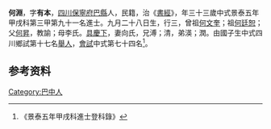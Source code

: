 {{明清人物信息框
| 姓名 = 何淵
| 原名 =
| 圖片名稱= 
| 圖片大小 =
| 圖片說明 = 
| 最高職務 =
| 國家 = 大明 
| 爵位 =
| 籍貫 = [[四川|四川]][[保寧府|保寧府]][[巴縣_(保寧府)|巴縣]]
| 族裔 = 
| 旗籍 = 
| 字號 = 
| 諡號 =
| 出生日期 = 九月二十八日
| 出生地點 =
| 逝世日期 = 卒年不詳
| 逝世地點 =
| 墓葬 =
| 配偶 = 向氏
| 親屬 = 曾祖[[何文奎|何文奎]]，祖[[何廷恕|何廷恕]]，父[[何昇|何昇]]，母李氏
| 出身 =
* 景泰五年甲戌科同進士出身
| 經歷 =
| 著作 =  
}}
'''何淵'''{{BD|1422年||1481年||}}，字'''有本'''，[[四川|四川]][[保寧府|保寧府]][[巴縣_(保寧府)|巴縣]]人，民籍，治《[[書經|書經]]》，年三十三歲中式景泰五年甲戌科第三甲第九十一名進士。九月二十八日生，行三，曾祖[[何文奎|何文奎]]；祖[[何廷恕|何廷恕]]；父[[何昇|何昇]]，教諭；母李氏。[[具慶下|具慶下]]，妻向氏，兄溥；清，弟渶；潤。由國子生中式四川鄉試第十七名[[舉人|舉人]]，[[會試|會試]]中式第七十四名<ref>《景泰五年甲戌科進士登科錄》</ref>。

== 参考资料 ==
{{reflist}}

{{景泰五年甲戌科殿试金榜}}
{{Authority control}}

{{DEFAULTSORT:}}
[[Category:巴中人|Category:巴中人]]


{{明朝人物小作品}}
